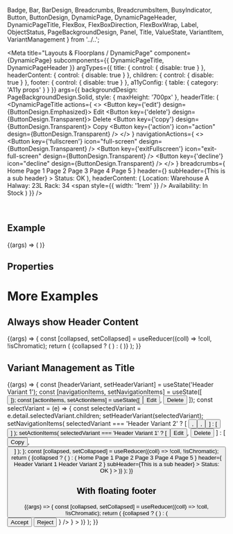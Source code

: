   Badge,
  Bar,
  BarDesign,
  Breadcrumbs,
  BreadcrumbsItem,
  BusyIndicator,
  Button,
  ButtonDesign,
  DynamicPage,
  DynamicPageHeader,
  DynamicPageTitle,
  FlexBox,
  FlexBoxDirection,
  FlexBoxWrap,
  Label,
  ObjectStatus,
  PageBackgroundDesign,
  Panel,
  Title,
  ValueState,
  VariantItem,
  VariantManagement
} from '../..';

<Meta
  title="Layouts & Floorplans / DynamicPage"
  component={DynamicPage}
  subcomponents={{ DynamicPageTitle, DynamicPageHeader }}
  argTypes={{
    title: {
      control: { disable: true }
    },
    headerContent: {
      control: { disable: true }
    },
    children: {
      control: { disable: true }
    },
    footer: {
      control: { disable: true }
    },
    a11yConfig: { table: { category: 'A11y props' } }
  }}
  args={{
    backgroundDesign: PageBackgroundDesign.Solid,
    style: { maxHeight: '700px' },
    headerTitle: (
      <DynamicPageTitle
        actions={
          <>
            <Button key={'edit'} design={ButtonDesign.Emphasized}>
              Edit
            </Button>
            <Button key={'delete'} design={ButtonDesign.Transparent}>
              Delete
            </Button>
            <Button key={'copy'} design={ButtonDesign.Transparent}>
              Copy
            </Button>
            <Button key={'action'} icon="action" design={ButtonDesign.Transparent} />
          </>
        }
        navigationActions={
          <>
            <Button key={'fullscreen'} icon="full-screen" design={ButtonDesign.Transparent} />
            <Button key={'exitFullscreen'} icon="exit-full-screen" design={ButtonDesign.Transparent} />
            <Button key={'decline'} icon="decline" design={ButtonDesign.Transparent} />
          </>
        }
        breadcrumbs={
          <Breadcrumbs>
            <BreadcrumbsItem>Home</BreadcrumbsItem>
            <BreadcrumbsItem>Page 1</BreadcrumbsItem>
            <BreadcrumbsItem>Page 2</BreadcrumbsItem>
            <BreadcrumbsItem>Page 3</BreadcrumbsItem>
            <BreadcrumbsItem>Page 4</BreadcrumbsItem>
            <BreadcrumbsItem>Page 5</BreadcrumbsItem>
          </Breadcrumbs>
        }
        header={<Title>Header Title</Title>}
        subHeader={<Label>This is a sub header</Label>}
      >
        <Badge>Status: OK</Badge>
      </DynamicPageTitle>
    ),
    headerContent: (
      <DynamicPageHeader>
        <FlexBox wrap={FlexBoxWrap.Wrap}>
          <FlexBox direction={FlexBoxDirection.Column}>
            <Label>Location: Warehouse A</Label>
            <Label>Halway: 23L</Label>
            <Label>Rack: 34</Label>
          </FlexBox>
          <span style={{ width: '1rem' }} />
          <FlexBox direction={FlexBoxDirection.Column}>
            <Label>Availability:</Label>
            <ObjectStatus state={ValueState.Success}>In Stock</ObjectStatus>
          </FlexBox>
        </FlexBox>
      </DynamicPageHeader>
    )
  }}
/>

<DocsHeader />

<br />

## Example

<Canvas>
  <Story name="Default">
    {(args) => (
      <DynamicPage {...args}>
        <ProductsTable />
      </DynamicPage>
    )}
  </Story>
</Canvas>

## Properties

<ArgsTable story="." />

# More Examples

## Always show Header Content

<Canvas>
  <Story
    name="Always show header content"
    args={{ alwaysShowContentHeader: true, showHideHeaderButton: true, headerContentPinnable: true }}
  >
    {(args) => {
      const [collapsed, setCollapsed] = useReducer((coll) => !coll, !isChromatic);
      return (
        <Panel collapsed={collapsed} onToggle={setCollapsed} headerText="Display DynamicPage with fixed header.">
          {collapsed ? (
            <BusyIndicator active style={{ width: '100%' }}>
              <span style={{ height: '700px' }} />
            </BusyIndicator>
          ) : (
            <DynamicPage {...args}>
              <ProductsTable />
            </DynamicPage>
          )}
        </Panel>
      );
    }}
  </Story>
</Canvas>

## Variant Management as Title

<Canvas>
  <Story name="with Variants">
    {(args) => {
      const [headerVariant, setHeaderVariant] = useState('Header Variant 1');
      const [navigationItems, setNavigationItems] = useState([
        <Button key={'decline'} icon="decline" design={ButtonDesign.Transparent} />
      ]);
      const [actionItems, setActionItems] = useState([
        <Button key={'edit'} design={ButtonDesign.Emphasized}>
          Edit
        </Button>,
        <Button key={'delete'} design={ButtonDesign.Transparent}>
          Delete
        </Button>
      ]);
      const selectVariant = (e) => {
        const selectedVariant = e.detail.selectedVariant.children;
        setHeaderVariant(selectedVariant);
        setNavigationItems(
          selectedVariant === 'Header Variant 2'
            ? [
                <Button key={'fullscreen'} icon="full-screen" design={ButtonDesign.Transparent} />,
                <Button key={'exitFullscreen'} icon="exit-full-screen" design={ButtonDesign.Transparent} />,
                <Button key={'decline'} icon="decline" design={ButtonDesign.Transparent} />
              ]
            : [<Button key={'decline'} icon="decline" design={ButtonDesign.Transparent} />]
        );
        setActionItems(
          selectedVariant === 'Header Variant 1'
            ? [
                <Button key={'edit'} design={ButtonDesign.Emphasized}>
                  Edit
                </Button>,
                <Button key={'delete'} design={ButtonDesign.Transparent}>
                  Delete
                </Button>
              ]
            : [
                <Button key={'copy'} design={ButtonDesign.Transparent}>
                  Copy
                </Button>,
                <Button key={'action'} icon="action" design={ButtonDesign.Transparent} />
              ]
        );
      };
      const [collapsed, setCollapsed] = useReducer((coll) => !coll, !isChromatic);
      return (
        <Panel collapsed={collapsed} onToggle={setCollapsed} headerText="Display DynamicPage with Variants">
          {collapsed ? (
            <BusyIndicator active style={{ width: '100%' }}>
              <span style={{ height: '700px' }} />
            </BusyIndicator>
          ) : (
            <DynamicPage
              {...args}
              headerTitle={
                <DynamicPageTitle
                  actions={actionItems}
                  navigationActions={navigationItems}
                  breadcrumbs={
                    <Breadcrumbs>
                      <BreadcrumbsItem>Home</BreadcrumbsItem>
                      <BreadcrumbsItem>Page 1</BreadcrumbsItem>
                      <BreadcrumbsItem>Page 2</BreadcrumbsItem>
                      <BreadcrumbsItem>Page 3</BreadcrumbsItem>
                      <BreadcrumbsItem>Page 4</BreadcrumbsItem>
                      <BreadcrumbsItem>Page 5</BreadcrumbsItem>
                    </Breadcrumbs>
                  }
                  header={
                    <VariantManagement onSelect={selectVariant}>
                      <VariantItem selected={headerVariant === 'Header Variant 1'}>Header Variant 1</VariantItem>
                      <VariantItem selected={headerVariant === 'Header Variant 2'}>Header Variant 2</VariantItem>
                    </VariantManagement>
                  }
                  subHeader={<Label>This is a sub header</Label>}
                >
                  <Badge>Status: OK</Badge>
                </DynamicPageTitle>
              }
            >
              <ProductsTable />
            </DynamicPage>
          )}
        </Panel>
      );
    }}
  </Story>
</Canvas>

## With floating footer

<Canvas>
  <Story name="with floating footer">
    {(args) => {
      const [collapsed, setCollapsed] = useReducer((coll) => !coll, !isChromatic);
      return (
        <Panel collapsed={collapsed} onToggle={setCollapsed} headerText="Display DynamicPage with floating footer">
          {collapsed ? (
            <BusyIndicator active style={{ width: '100%' }}>
              <span style={{ height: '700px' }} />
            </BusyIndicator>
          ) : (
            <DynamicPage
              {...args}
              footer={
                <Bar
                  design={BarDesign.FloatingFooter}
                  endContent={
                    <>
                      <Button design={ButtonDesign.Positive}>Accept</Button>
                      <Button design={ButtonDesign.Negative}>Reject</Button>
                    </>
                  }
                />
              }
            >
              <ProductsTable />
            </DynamicPage>
          )}
        </Panel>
      );
    }}
  </Story>
</Canvas>

<Footer />
